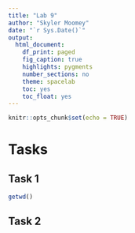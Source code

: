 ```yaml
---
title: "Lab 9"
author: "Skyler Moomey"
date: "`r Sys.Date()`"
output: 
  html_document:
    df_print: paged
    fig_caption: true
    highlights: pygments
    number_sections: no
    theme: spacelab
    toc: yes
    toc_float: yes
---
```


```r
knitr::opts_chunk$set(echo = TRUE)
```

# Tasks

## Task 1

```r
getwd()
```

## Task 2

